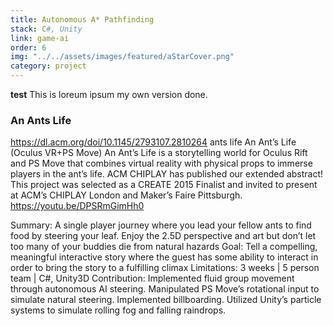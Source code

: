 ```yaml
---
title: Autonomous A* Pathfinding
stack: C#, Unity
link: game-ai
order: 6
img: "../../assets/images/featured/aStarCover.png"
category: project
---
```


**test** This is loreum ipsum my own version done.

### An Ants Life

https://dl.acm.org/doi/10.1145/2793107.2810264 ants life
An Ant’s Life (Oculus VR+PS Move)
An Ant’s Life is a storytelling world for Oculus Rift and PS Move that combines virtual reality with physical props to immerse players in the ant’s life.
ACM CHIPLAY has published our extended abstract! This project was selected as a CREATE 2015 Finalist and invited to present at ACM’s CHIPLAY London and Maker’s Faire Pittsburgh.
https://youtu.be/DPSRmGimHh0

Summary: A single player journey where you lead your fellow ants to find food by steering your leaf. Enjoy the 2.5D perspective and art but don’t let too many of your buddies die from natural hazards
Goal: Tell a compelling, meaningful interactive story where the guest has some ability to interact in order to bring the story to a fulfilling climax
Limitations: 3 weeks | 5 person team | C#, Unity3D
Contribution: Implemented fluid group movement through autonomous AI steering. Manipulated PS Move’s rotational input to simulate natural steering. Implemented billboarding. Utilized Unity’s particle systems to simulate rolling fog and falling raindrops.
